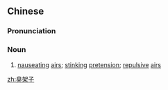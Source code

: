 ==Chinese==
{{zh-forms|type=12}}

===Pronunciation===
{{zh-pron
|m=chòujiàzi
|cat=n
}}

===Noun===
{{zh-noun}}

# {{lb|zh|colloquial}} [[nauseating]] [[airs]]; [[stinking]] [[pretension]]; [[repulsive]] [[airs]]

[[zh:臭架子]]